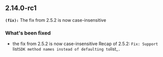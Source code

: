 ## 2.14.0-rc1
**`(fix):`** The fix from 2.5.2 is now case-insensitive

### What's been fixed
- the fix from 2.5.2 is now case-insensitive Recap of 2.5.2: `Fix: Support `list`SDK method names instead of defaulting to`list\_`.`

